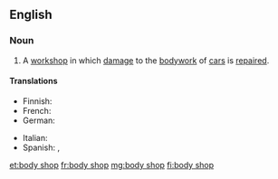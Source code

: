 ==English==

===Noun===
{{en-noun|head=[[body]] [[shop]]}}

# {{context|US|lang=en}} A [[workshop]] in which [[damage]] to the [[bodywork]] of [[car]]s is [[repair]]ed.

====Translations====
{{trans-top|body shop}}
* Finnish: {{t|fi|peltikorjaamo}}
* French: {{t+|fr|carrosserie|f}}
* German: {{t-needed|de}}
{{trans-mid}}
* Italian: {{t+|it|carrozzeria|f}}
* Spanish: {{t|es|chapista|f}}, {{t|es|latonería|f}}
{{trans-bottom}}

[[et:body shop]]
[[fr:body shop]]
[[mg:body shop]]
[[fi:body shop]]
